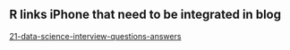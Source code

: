 ## R links iPhone that need to be integrated in blog

[21-data-science-interview-questions-answers](https://www.kdnuggets.com/2016/02/21-data-science-interview-questions-answers.html/3)
